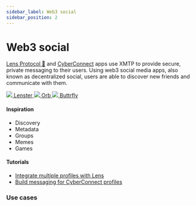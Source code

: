 ```yaml
---
sidebar_label: Web3 social
sidebar_position: 2
---
```



# Web3 social

[Lens Protocol 🌿](https://docs.lens.xyz/) and [CyberConnect](https://cyberconnect.hashnode.dev/) apps use XMTP to provide secure, private messaging to their users. Using web3 social media apps, also known as decentralized social, users are able to discover new friends and communicate with them.

<div class="chain-list">
  <a href="https://lenster.xyz/" class="chain-item">
    <img src={lenster} />
    <span>Lenster</span>
  </a>
  <a href="https://orb.ac/" class="chain-item">
    <img src={orb} />
    <span>Orb</span>
  </a>
  <a href="https://buttrfly.app/" class="chain-item">
    <img src={buttrfly} />
    <span>Buttrfly</span>
  </a>
</div>

#### Inspiration

- Discovery
- Metadata
- Groups
- Memes
- Games

#### Tutorials

- [Integrate multiple profiles with Lens](/docs/tutorials/lens-multiprofile)
- [Build messaging for CyberConnect profiles](/docs/tutorials/cyberconnect)

### Use cases


<Usecases />
